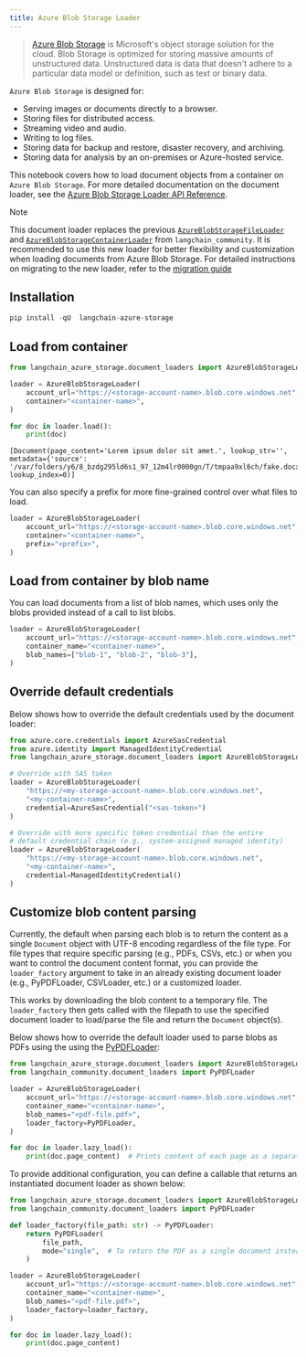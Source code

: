 ```yaml
---
title: Azure Blob Storage Loader
---
```


>[Azure Blob Storage](https://learn.microsoft.com/en-us/azure/storage/blobs/storage-blobs-introduction) is Microsoft's object storage solution for the cloud. Blob Storage is optimized for storing massive amounts of unstructured data. Unstructured data is data that doesn't adhere to a particular data model or definition, such as text or binary data.

`Azure Blob Storage` is designed for:

- Serving images or documents directly to a browser.
- Storing files for distributed access.
- Streaming video and audio.
- Writing to log files.
- Storing data for backup and restore, disaster recovery, and archiving.
- Storing data for analysis by an on-premises or Azure-hosted service.

This notebook covers how to load document objects from a container on `Azure Blob Storage`. For more detailed documentation on the document loader, see the [Azure Blob Storage Loader API Reference](https://reference.langchain.com/python/integrations/langchain_azure_storage/).

> [!NOTE]
> This document loader replaces the previous [`AzureBlobStorageFileLoader`](/oss/python/integrations/document_loaders/azure_blob_storage_file) and [`AzureBlobStorageContainerLoader`](/oss/python/integrations/document_loaders/azure_blob_storage_container) from `langchain_community`. It is recommended to use this new loader for better flexibility and customization when loading documents from Azure Blob Storage. For detailed instructions on migrating to the new loader, refer to the [migration guide](https://github.com/langchain-ai/langchain-azure/blob/main/libs/azure-storage/README.md#migrating-from-langchain-community-azure-storage-document-loaders)


## Installation

```python
pip install -qU  langchain-azure-storage
```

## Load from container

```python
from langchain_azure_storage.document_loaders import AzureBlobStorageLoader

loader = AzureBlobStorageLoader(
    account_url="https://<storage-account-name>.blob.core.windows.net",
    container="<container-name>",
)

for doc in loader.load():
    print(doc)
```

```output
[Document(page_content='Lorem ipsum dolor sit amet.', lookup_str='', metadata={'source': '/var/folders/y6/8_bzdg295ld6s1_97_12m4lr0000gn/T/tmpaa9xl6ch/fake.docx'}, lookup_index=0)]
```

You can also specify a prefix for more fine-grained control over what files to load.

```python
loader = AzureBlobStorageLoader(
    account_url="https://<storage-account-name>.blob.core.windows.net",
    container="<container-name>",
    prefix="<prefix>",
)
```

## Load from container by blob name

You can load documents from a list of blob names, which uses only the blobs provided instead of a call to list blobs.

```python
loader = AzureBlobStorageLoader(
    account_url="https://<storage-account-name>.blob.core.windows.net",
    container_name="<container-name>",
    blob_names=["blob-1", "blob-2", "blob-3"],
)
```

## Override default credentials

Below shows how to override the default credentials used by the document loader:

```python
from azure.core.credentials import AzureSasCredential
from azure.identity import ManagedIdentityCredential
from langchain_azure_storage.document_loaders import AzureBlobStorageLoader

# Override with SAS token
loader = AzureBlobStorageLoader(
    "https://<my-storage-account-name>.blob.core.windows.net",
    "<my-container-name>",
    credential=AzureSasCredential("<sas-token>")
)

# Override with more specific token credential than the entire
# default credential chain (e.g., system-assigned managed identity)
loader = AzureBlobStorageLoader(
    "https://<my-storage-account-name>.blob.core.windows.net",
    "<my-container-name>",
    credential=ManagedIdentityCredential()
)
```

## Customize blob content parsing

Currently, the default when parsing each blob is to return the content as a single `Document` object with UTF-8 encoding regardless of the file type. For file types that require specific parsing (e.g., PDFs, CSVs, etc.) or when you want to control the document content format, you can provide the `loader_factory` argument to take in an already existing document loader (e.g., PyPDFLoader, CSVLoader, etc.) or a customized loader.

This works by downloading the blob content to a temporary file. The `loader_factory` then gets called with the filepath to use the specified document loader to load/parse the file and return the `Document` object(s).

Below shows how to override the default loader used to parse blobs as PDFs using the using the [PyPDFLoader](https://python.langchain.com/api_reference/community/document_loaders/langchain_community.document_loaders.pdf.PyPDFLoader.html#pypdfloader):

```python
from langchain_azure_storage.document_loaders import AzureBlobStorageLoader
from langchain_community.document_loaders import PyPDFLoader

loader = AzureBlobStorageLoader(
    account_url="https://<storage-account-name>.blob.core.windows.net",
    container_name="<container-name>",
    blob_names="<pdf-file.pdf>",
    loader_factory=PyPDFLoader,
)

for doc in loader.lazy_load():
    print(doc.page_content)  # Prints content of each page as a separate document
```

To provide additional configuration, you can define a callable that returns an instantiated document loader as shown below:

```python
from langchain_azure_storage.document_loaders import AzureBlobStorageLoader
from langchain_community.document_loaders import PyPDFLoader

def loader_factory(file_path: str) -> PyPDFLoader:
    return PyPDFLoader(
        file_path,
        mode="single",  # To return the PDF as a single document instead of extracting documents by page
    )

loader = AzureBlobStorageLoader(
    account_url="https://<storage-account-name>.blob.core.windows.net",
    container_name="<container-name>",
    blob_names="<pdf-file.pdf>",
    loader_factory=loader_factory,
)

for doc in loader.lazy_load():
    print(doc.page_content)
```
